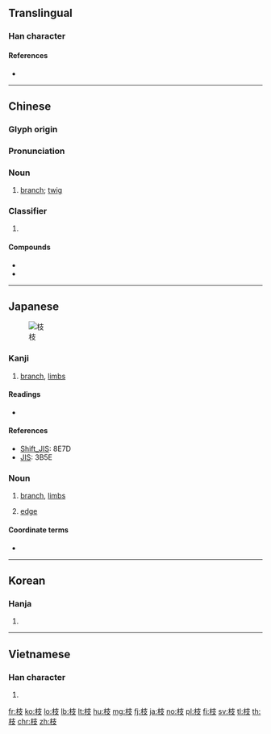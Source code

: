 {{also|支}}
==Translingual==

===Han character===
{{Han char|rn=75|rad=木|as=04|sn=8|four=44947|canj=DJE|ids=⿰木支}}

====References====
* {{Han ref|kx=0516.120|dkj=14557|dj=0904.060|hdz=21165.070|uh=679D|ud=26525|bh=AA4B|bd=43595}}

----

==Chinese==
{{zh-forms}}

===Glyph origin===
{{Han etym}}

===Pronunciation===
{{zh-pron
|m=zhī,qí
|c=zi1,kei4
|h=pfs=kî
|mn=qz,tw,xm,zz:chi/qz,tw,xm,zz:ki
|mn_note=chi - literary; ki - vernacular
|mc=y
|oc=y
|ma=
|cat=n,cls
}}

===Noun===
{{zh-noun}}

# [[branch]]; [[twig]]
#: {{zh-x|柳 枝 低垂 在 水面 上。|The branches of the willows drooped over the water.}}
#: {{zh-x|他 把 不 結果 的 枝 都 修剪 掉。|He pruned every branch that did not bear fruit.}}

===Classifier===
{{zh-cls}}

# {{non-gloss definition|classifier for long and round objects (stick, pen, rod, flower with stem, etc)}}
#: {{zh-x|一 枝 鉛筆|a pencil}}
#: {{zh-x|一 枝 槍|a gun}}

====Compounds====
* {{zh-l|荔枝}}
* {{zh-l|樹枝}}

----

==Japanese==
[[File:Acacia constricta branch.jpg|thumb|枝]]

===Kanji===
{{ja-kanji|grade=5|rs=木04}}

# [[branch]], [[limbs]]

====Readings====
* {{ja-readings|kanon=[[し]] (shi), [[き]] (ki)|goon=[[し]] (shi), [[ぎ]] (gi)|kun=[[えだ]] (eda)|nadzuke=[[え]] (e), [[えだ]] (eda), [[き]] (ki), [[しげ]] (shige), [[しな]] (shina)}}

====References====
* [[Wikipedia:Shift_JIS|Shift_JIS]]: 8E7D
* [[Wikipedia:JIS encoding|JIS]]: 3B5E

===Noun===
{{ja-noun|えだ}}

# [[branch]], [[limbs]]
# {{lb|ja|graph theory|sort=えだ}} [[edge]]

====Coordinate terms====
* {{ja-r|葉|gloss=leaf|は}}

----

==Korean==

===Hanja===
{{ko-hanja|hangeul=[[지]]|eumhun=|rv=ji|mr=chi|y=ci}}

# {{defn|lang=ko|sort=木04}}

----

==Vietnamese==

===Han character===
{{vi-hantu|[[chi]], [[che]]|rs=木04}}

# {{defn|lang=vi|sort=木04}}

[[fr:枝]]
[[ko:枝]]
[[lo:枝]]
[[lb:枝]]
[[lt:枝]]
[[hu:枝]]
[[mg:枝]]
[[fj:枝]]
[[ja:枝]]
[[no:枝]]
[[pl:枝]]
[[fi:枝]]
[[sv:枝]]
[[tl:枝]]
[[th:枝]]
[[chr:枝]]
[[zh:枝]]